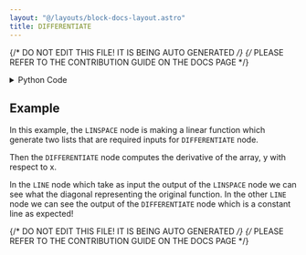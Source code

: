 ```yaml
---
layout: "@/layouts/block-docs-layout.astro"
title: DIFFERENTIATE
---
```


{/* DO NOT EDIT THIS FILE! IT IS BEING AUTO GENERATED */}
{/* PLEASE REFER TO THE CONTRIBUTION GUIDE ON THE DOCS PAGE */}


<PythonDocsDisplay docstring={docstring} />

<details>
<summary>Python Code</summary>

```python
from flojoy import flojoy, OrderedPair, Vector
import numpy as np


@flojoy
def DIFFERENTIATE(default: OrderedPair | Vector) -> OrderedPair:
    """The DIFFERENTIATE node takes two lists, x and y, as input.

    It then computes the derivative of the array, y, with respect to x.

    Inputs
    ------
    default : OrderedPair|Vector
        Input from which we get the x and y lists use in the derivative.

    Returns
    -------
    OrderedPair
        x: the x-axis of the input.
        y: the result of the derivative.
    """

    match default:
        case OrderedPair():
            input_x = default.x
            input_y = default.y

            if len(input_x) != len(input_y):
                raise ValueError(
                    f" X and Y keys must have the same length, got x of length {len(input_x)} and y {len(input_y)}"
                )

            differentiate = np.diff(input_y) / np.diff(input_x)

            return OrderedPair(x=input_x, y=differentiate)
        case Vector():
            input_x = np.arange((len(default.v) - 1))
            differentiate = np.zeros_like(input_x)

            for i in range(0, len(input_x)):
                differentiate[i] = default.v[i + 1] - default.v[i]

            return OrderedPair(x=input_x, y=differentiate)

```

[Find this Flojoy Block on GitHub](https://github.com/flojoy-ai/blocks/blob/main/blocks/TRANSFORMERS/CALCULUS/DIFFERENTIATE/DIFFERENTIATE.py)

</details>

## Example

<GetHelpWidget />

<AppDisplay app={app} blockName="DIFFERENTIATE" client:visible />

In this example, the `LINSPACE` node is making a linear function which generate two lists that are required inputs for `DIFFERENTIATE` node.

Then the `DIFFERENTIATE` node computes the derivative of the array, y with respect to x.

In the `LINE` node which take as input the output of the `LINSPACE` node we can see what the diagonal representing the original function. In the other `LINE` node we can see the output of the `DIFFERENTIATE` node which is a constant line as expected!


{/* DO NOT EDIT THIS FILE! IT IS BEING AUTO GENERATED */}
{/* PLEASE REFER TO THE CONTRIBUTION GUIDE ON THE DOCS PAGE */}
